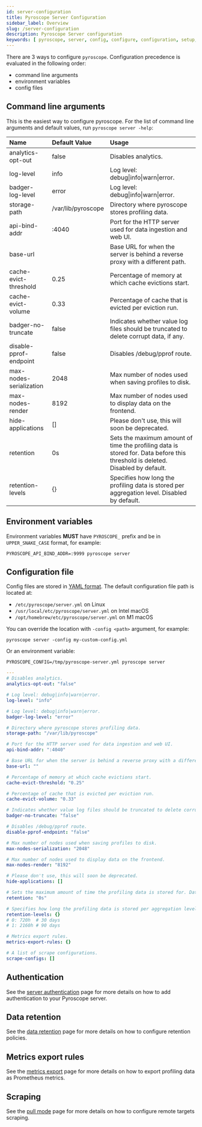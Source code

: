 ```yaml
---
id: server-configuration
title: Pyroscope Server Configuration
sidebar_label: Overview
slug: /server-configuration
description: Pyroscope Server configuration
keywords: [ pyroscope, server, config, configure, configuration, setup, options, arguments, cli, env, environment, variables ]
---
```


There are 3 ways to configure `pyroscope`. Configuration precedence is evaluated in the following order:
* command line arguments
* environment variables
* config files

## Command line arguments

This is the easiest way to configure pyroscope. For the list of command line arguments and default values, run `pyroscope server -help`:

<!-- generate-sample-config:server:md -->
| Name | Default Value | Usage |
| :- | :- | :- |
| analytics-opt-out | false | Disables analytics. |
| log-level | info | Log level: debug&#124;info&#124;warn&#124;error. |
| badger-log-level | error | Log level: debug&#124;info&#124;warn&#124;error. |
| storage-path | /var/lib/pyroscope | Directory where pyroscope stores profiling data. |
| api-bind-addr | :4040 | Port for the HTTP server used for data ingestion and web UI. |
| base-url |  | Base URL for when the server is behind a reverse proxy with a different path. |
| cache-evict-threshold | 0.25 | Percentage of memory at which cache evictions start. |
| cache-evict-volume | 0.33 | Percentage of cache that is evicted per eviction run. |
| badger-no-truncate | false | Indicates whether value log files should be truncated to delete corrupt data, if any. |
| disable-pprof-endpoint | false | Disables /debug/pprof route. |
| max-nodes-serialization | 2048 | Max number of nodes used when saving profiles to disk. |
| max-nodes-render | 8192 | Max number of nodes used to display data on the frontend. |
| hide-applications | [] | Please don't use, this will soon be deprecated. |
| retention | 0s | Sets the maximum amount of time the profiling data is stored for. Data before this threshold is deleted. Disabled by default. |
| retention-levels | {} | Specifies how long the profiling data is stored per aggregation level. Disabled by default. |
<!-- /generate-sample-config -->

## Environment variables

Environment variables **MUST** have `PYROSCOPE_` prefix and be in `UPPER_SNAKE_CASE` format, for example:
```shell
PYROSCOPE_API_BIND_ADDR=:9999 pyroscope server
```

## Configuration file

Config files are stored in [YAML format](https://yaml.org/start.html). The default configuration file path is located at:

* `/etc/pyroscope/server.yml` on Linux
* `/usr/local/etc/pyroscope/server.yml` on Intel macOS
* `/opt/homebrew/etc/pyroscope/server.yml` on M1 macOS

You can override the location with `-config <path>` argument, for example:

```shell
pyroscope server -config my-custom-config.yml
```

Or an environment variable:

```
PYROSCOPE_CONFIG=/tmp/pyroscope-server.yml pyroscope server
```

<!-- generate-sample-config:server:yaml -->
```yaml
---
# Disables analytics.
analytics-opt-out: "false"

# Log level: debug|info|warn|error.
log-level: "info"

# Log level: debug|info|warn|error.
badger-log-level: "error"

# Directory where pyroscope stores profiling data.
storage-path: "/var/lib/pyroscope"

# Port for the HTTP server used for data ingestion and web UI.
api-bind-addr: ":4040"

# Base URL for when the server is behind a reverse proxy with a different path.
base-url: ""

# Percentage of memory at which cache evictions start.
cache-evict-threshold: "0.25"

# Percentage of cache that is evicted per eviction run.
cache-evict-volume: "0.33"

# Indicates whether value log files should be truncated to delete corrupt data, if any.
badger-no-truncate: "false"

# Disables /debug/pprof route.
disable-pprof-endpoint: "false"

# Max number of nodes used when saving profiles to disk.
max-nodes-serialization: "2048"

# Max number of nodes used to display data on the frontend.
max-nodes-render: "8192"

# Please don't use, this will soon be deprecated.
hide-applications: []

# Sets the maximum amount of time the profiling data is stored for. Data before this threshold is deleted. Disabled by default.
retention: "0s"

# Specifies how long the profiling data is stored per aggregation level. Disabled by default.
retention-levels: {}
# 0: 720h  # 30 days
# 1: 2160h # 90 days

# Metrics export rules.
metrics-export-rules: {}

# A list of scrape configurations.
scrape-configs: []
```
<!-- /generate-sample-config -->

## Authentication
See the [server authentication](auth-google.mdx) page for more details on how to add authentication to your Pyroscope server.

## Data retention
See the [data retention](retention.mdx) page for more details on how to configure retention policies.

## Metrics export rules
See the [metrics export](metrics-export.mdx) page for more details on how to export profiling data as Prometheus metrics.

## Scraping
See the [pull mode](integration-golang-pull-mode.mdx) page for more details on how to configure remote targets scraping.
